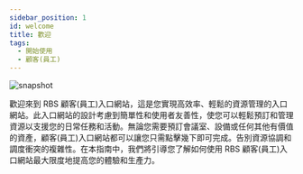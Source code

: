 ---
sidebar_position: 1
id: welcome
title: 歡迎
tags:
  - 開始使用
  - 顧客(員工)
---



<BrowserWindow url={url}>

![snapshot](../assets/user/login.png)

</BrowserWindow>

歡迎來到 <span class='site-user'>RBS 顧客(員工)入口網站</span>，這是您實現高效率、輕鬆的資源管理的入口網站。此入口網站的設計考慮到簡單性和使用者友善性，使您可以輕鬆預訂和管理資源以支援您的日常任務和活動。無論您需要預訂會議室、設備或任何其他有價值的資產，顧客(員工)入口網站都可以讓您只需點擊幾下即可完成。告別資源協調和調度衝突的複雜性。在本指南中，我們將引導您了解如何使用 RBS 顧客(員工)入口網站最大限度地提高您的體驗和生產力。
